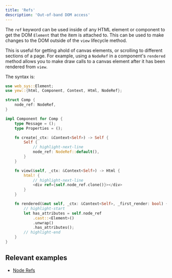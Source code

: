 ```yaml
---
title: 'Refs'
description: 'Out-of-band DOM access'
---
```


The `ref` keyword can be used inside of any HTML element or component to get the DOM `Element` that
the item is attached to. This can be used to make changes to the DOM outside of the `view` lifecycle
method.

This is useful for getting ahold of canvas elements, or scrolling to different sections of a page.
For example, using a `NodeRef` in a component's `rendered` method allows you to make draw calls to
a canvas element after it has been rendered from `view`.

The syntax is:

```rust
use web_sys::Element;
use yew::{html, Component, Context, Html, NodeRef};

struct Comp {
    node_ref: NodeRef,
}

impl Component for Comp {
    type Message = ();
    type Properties = ();

    fn create(_ctx: &Context<Self>) -> Self {
        Self {
            // highlight-next-line
            node_ref: NodeRef::default(),
        }
    }

    fn view(&self, _ctx: &Context<Self>) -> Html {
        html! {
            // highlight-next-line
            <div ref={self.node_ref.clone()}></div>
        }
    }

    fn rendered(&mut self, _ctx: &Context<Self>, _first_render: bool) {
        // highlight-start
        let has_attributes = self.node_ref
            .cast::<Element>()
            .unwrap()
            .has_attributes();
        // highlight-end
    }
}
```

## Relevant examples

- [Node Refs](https://github.com/yewstack/yew/tree/yew-v0.19.3/examples/node_refs)
